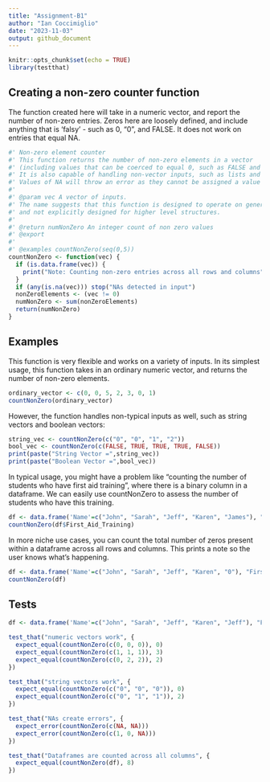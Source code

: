```yaml
---
title: "Assignment-B1"
author: "Ian Coccimiglio"
date: "2023-11-03"
output: github_document 
---
```


```r
knitr::opts_chunk$set(echo = TRUE)
library(testthat)
```

## Creating a non-zero counter function
The function created here will take in a numeric vector, and report the number of non-zero entries. Zeros here are loosely defined, and include anything that is 'falsy' - such as 0, "0", and FALSE. It does not work on entries that equal NA. 

```r
#' Non-zero element counter
#' This function returns the number of non-zero elements in a vector 
#' (including values that can be coerced to equal 0, such as FALSE and "0").
#' It is also capable of handling non-vector inputs, such as lists and dataframes. 
#' Values of NA will throw an error as they cannot be assigned a value of true/false.
#' 
#' @param vec A vector of inputs. 
#' The name suggests that this function is designed to operate on generic vectors, 
#' and not explicitly designed for higher level structures.
#'
#' @return numNonZero An integer count of non zero values
#' @export
#'
#' @examples countNonZero(seq(0,5))
countNonZero <- function(vec) {
  if (is.data.frame(vec)) {
    print("Note: Counting non-zero entries across all rows and columns")
  }
  if (any(is.na(vec))) stop("NAs detected in input")
  nonZeroElements <- (vec != 0)
  numNonZero <- sum(nonZeroElements)
  return(numNonZero)
}

```

## Examples
This function is very flexible and works on a variety of inputs. In its simplest usage, this function takes in an ordinary numeric vector, and returns the number of non-zero elements. 

```r
ordinary_vector <- c(0, 0, 5, 2, 3, 0, 1)
countNonZero(ordinary_vector)
```

However, the function handles non-typical inputs as well, such as string vectors and boolean vectors:

```r
string_vec <- countNonZero(c("0", "0", "1", "2"))
bool_vec <- countNonZero(c(FALSE, TRUE, TRUE, TRUE, FALSE))
print(paste("String Vector =",string_vec))
print(paste("Boolean Vector =",bool_vec))
```

In typical usage, you might have a problem like "counting the number of students who have first aid training", where there is a binary column in a dataframe. We can easily use countNonZero to assess the number of students who have this training.

```r
df <- data.frame('Name'=c("John", "Sarah", "Jeff", "Karen", "James"), "First_Aid_Training"=c(0,1,1,0,1))
countNonZero(df$First_Aid_Training)
```

In more niche use cases, you can count the total number of zeros present within a dataframe across all rows and columns. This prints a note so the user knows what's happening.

```r
df <- data.frame('Name'=c("John", "Sarah", "Jeff", "Karen", "0"), "First_Aid_Training"=c(0,1,1,0,1))
countNonZero(df)
```

## Tests


```r
df <- data.frame('Name'=c("John", "Sarah", "Jeff", "Karen", "Jeff"), "First_Aid_Training"=c(0,1,1,0,1))

test_that("numeric vectors work", {
  expect_equal(countNonZero(c(0, 0, 0)), 0)
  expect_equal(countNonZero(c(1, 1, 1)), 3)
  expect_equal(countNonZero(c(0, 2, 2)), 2)
})

test_that("string vectors work", {
  expect_equal(countNonZero(c("0", "0", "0")), 0)
  expect_equal(countNonZero(c("0", "1", "1")), 2)
})

test_that("NAs create errors", {
  expect_error(countNonZero(c(NA, NA)))
  expect_error(countNonZero(c(1, 0, NA)))
})

test_that("Dataframes are counted across all columns", {
  expect_equal(countNonZero(df), 8)
})

```